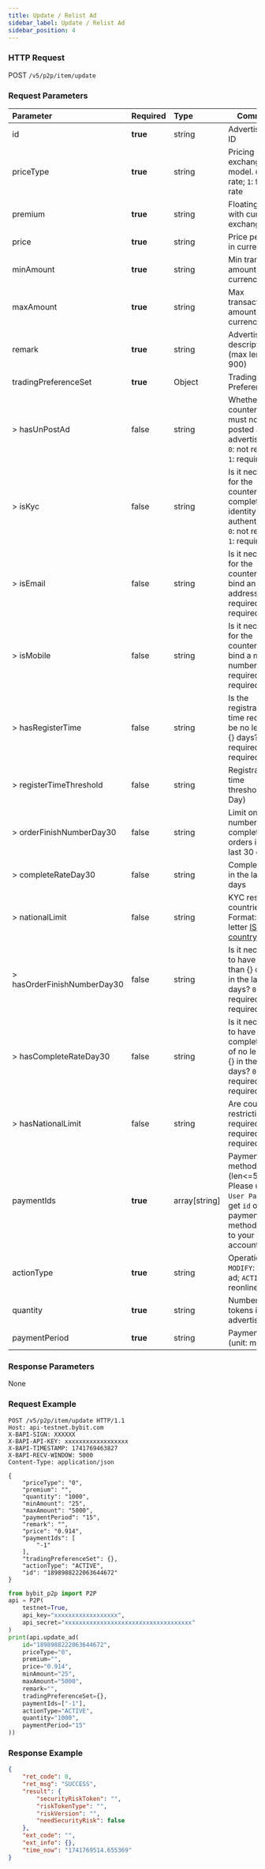 ```yaml
---
title: Update / Relist Ad
sidebar_label: Update / Relist Ad
sidebar_position: 4
---
```


### HTTP Request
POST `/v5/p2p/item/update`

### Request Parameters
| Parameter | Required | Type | Comments|
|:----- |:-------|:-----|------ |
|id|**true**|string|Advertisement ID|
|priceType|**true**|string|Pricing exchange rate model. `0`: fixed rate; `1`: floating rate|
|premium|**true**|string|Floating ratio with current exchange rate|
|price|**true**|string|Price per token, in currency|
|minAmount|**true**|string|Min transaction amount in currency|
|maxAmount|**true**|string|Max transaction amount in currency|
|remark|**true**|string|Advertisement description (max length: 900)|
|tradingPreferenceSet|**true**|Object|Trading Preferences|
|> hasUnPostAd|false|string|Whether the counterparty must not have posted any advertisements. `0`: not required, `1`: required |
|> isKyc|false|string|Is it necessary for the counterparty to complete identity authentication? `0`: not required, `1`: required |
|> isEmail|false|string|Is it necessary for the counterparty to bind an email address? `0`: not required, `1`: required |
|> isMobile |false |string | Is it necessary for the counterparty to bind a mobile number? `0`: not required`1`: required|
|> hasRegisterTime|false|string|Is the registration time required to be no less than {} days? `0`: not required, `1`: required |
|> registerTimeThreshold|false|string|Registration time threshold(Unit: Day)|
|> orderFinishNumberDay30|false|string|Limit on number of completed orders in the last 30 days|
|> completeRateDay30|false|string|Completion rate in the last 30 days|
|> nationalLimit|false|string|KYC restricted countries. Format: three-letter <a href="https://en.wikipedia.org/wiki/ISO_3166-1_alpha-3">ISO country code</a>|
|> hasOrderFinishNumberDay30|false|string|Is it necessary to have no less than {} orders in the last 30 days? `0`: not required, `1`: required |
|> hasCompleteRateDay30|false|string|Is it necessary to have a completion rate of no less than {} in the last 30 days? `0`: not required, `1`: required |
|> hasNationalLimit|false|string|Are country restrictions required? `0`: not required, `1`: required |
|paymentIds|**true**|array[string]|Payment method type ID (len<=5). Please use `Get User Payment` to get `id` of a payment method added to your account.|
|actionType|**true**|string|Operation type: `MODIFY`: modify ad; `ACTIVE`: reonline adv|
|quantity|**true**|string|Number of tokens in an advertisement|
|paymentPeriod|**true**|string|Payment period (unit: minutes)|

### Response Parameters
None

### Request Example

<Tabs groupId="programming-languages">
<TabItem value="http" label="HTTP">

```http
POST /v5/p2p/item/update HTTP/1.1
Host: api-testnet.bybit.com
X-BAPI-SIGN: XXXXXX
X-BAPI-API-KEY: xxxxxxxxxxxxxxxxxx
X-BAPI-TIMESTAMP: 1741769463827
X-BAPI-RECV-WINDOW: 5000
Content-Type: application/json

{
    "priceType": "0",
    "premium": "",
    "quantity": "1000",
    "minAmount": "25",
    "maxAmount": "5000",
    "paymentPeriod": "15",
    "remark": "",
    "price": "0.914",
    "paymentIds": [
        "-1"
    ],
    "tradingPreferenceSet": {},
    "actionType": "ACTIVE",
    "id": "1898988222063644672"
}
```

</TabItem>
<TabItem value="python" label="Python">

```python
from bybit_p2p import P2P
api = P2P(
    testnet=True,
    api_key="xxxxxxxxxxxxxxxxxx",
    api_secret="xxxxxxxxxxxxxxxxxxxxxxxxxxxxxxxxxxxx"
)
print(api.update_ad(
    id="1898988222063644672",
    priceType="0",
    premium="",
    price="0.914",
    minAmount="25",
    maxAmount="5000",
    remark="",
    tradingPreferenceSet={},
    paymentIds=["-1"],
    actionType="ACTIVE",
    quantity="1000",
    paymentPeriod="15"
))
```

</TabItem>
</Tabs>

### Response Example

```json
{
    "ret_code": 0,
    "ret_msg": "SUCCESS",
    "result": {
        "securityRiskToken": "",
        "riskTokenType": "",
        "riskVersion": "",
        "needSecurityRisk": false
    },
    "ext_code": "",
    "ext_info": {},
    "time_now": "1741769514.655369"
}
```
